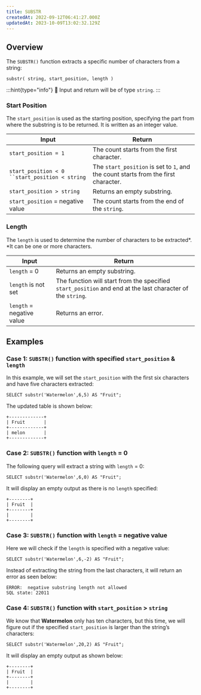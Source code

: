 ```yaml
---
title: SUBSTR
createdAt: 2022-09-12T06:41:27.000Z
updatedAt: 2023-10-09T13:02:32.129Z
---
```


## Overview

The `SUBSTR()` function extracts a specific number of characters from a string:

```pgsql
substr( string, start_position, length )
```

:::hint{type="info"}
📌 Input and return will be of type `string`.
:::

### Start Position

The `start_position` is used as the starting position, specifying the part from where the substring is to be returned. It is written as an integer value.

| **Input**                                      | **Return**                                                                         |
| ---------------------------------------------- | ---------------------------------------------------------------------------------- |
| `start_position = 1`                           | The count starts from the first character.                                         |
| `start_position < 0 ``start_position < string` | The `start_position` is set to `1`, and the count starts from the first character. |
| `start_position > string`                      | Returns an empty substring.                                                        |
| `start_position` = negative value              | The count starts from the end of the `string`.                                     |

### **Length**

The `length` is used to determine the number of characters to be extracted*. *It can be one or more characters.

| **Input**                 | **Return**                                                                                                 |
| ------------------------- | ---------------------------------------------------------------------------------------------------------- |
| `length` = 0              | Returns an empty substring.                                                                                |
| `length` is not set       | The function will start from the specified `start_position` and end at the last character of the `string`. |
| `length` = negative value | Returns an error.                                                                                          |

## Examples

### Case 1: `SUBSTR()` function with specified `start_position` & `length`&#x20;

In this example, we will set the `start_position` with the first six characters and have five characters extracted:

```pgsql
SELECT substr('Watermelon',6,5) AS "Fruit";
```

The updated table is shown below:

```pgsql
+-------------+
| Fruit       |
+-------------+
| melon       |
+-------------+
```

### Case 2: `SUBSTR()` function with `length` = 0

The following query will extract a string with `length` = 0:

```pgsql
SELECT substr('Watermelon',6,0) AS "Fruit";
```

It will display an empty output as there is no `length` specified:

```pgsql
+--------+
| Fruit  |
+--------+
|        |
+--------+
```

### Case 3: `SUBSTR()` function with `length` = negative value

Here we will check if the `length` is specified with a negative value:

```pgsql
SELECT substr('Watermelon',6,-2) AS "Fruit";
```

Instead of extracting the string from the last characters, it will return an error as seen below:

```pgsql
ERROR:  negative substring length not allowed
SQL state: 22011
```

### Case 4: `SUBSTR()` function with `start_position` > `string`&#x20;

We know that **Watermelon** only has ten characters, but this time, we will figure out if the specified `start_position` is larger than the string’s characters:

```pgsql
SELECT substr('Watermelon',20,2) AS "Fruit";
```

It will display an empty output as shown below:

```pgsql
+--------+
| Fruit  |
+--------+
|        |
+--------+
```

